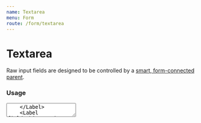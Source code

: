 ```yaml
---
name: Textarea
menu: Form
route: /form/textarea
---
```



# Textarea

Raw input fields are designed to be controlled by a [smart, form-connected parent](https://github.com/venturehacks/AngelList/blob/master/frontend/talent/components/Form/TextField/index.tsx).

### Usage

<Playground>
  <div className="max-w-lg">
    <Label field="bio" title="Textarea" byline="Explicit rows, cols">
      <Textarea
        name="bio"
        placeholder="Tell us about yourself..."
        rows={5}
        cols={40}
      />
    </Label>
    <Label field="bio-warning" title="Personal Bio" byline="100% width">
      <Textarea
        name="bio"
        intrinsicWidth="100%"
        onChange={() => {}}
        value="foo bar baz"
      />
    </Label>
    <Label field="bio-warning" title="Oops" byline="validation error">
      <Textarea
        name="bio"
        intrinsicWidth="100%"
        value="dang"
        onChange={() => {}}
        hasError
      />
    </Label>
  </div>
</Playground>

### Props

<Props of={Textarea} />

